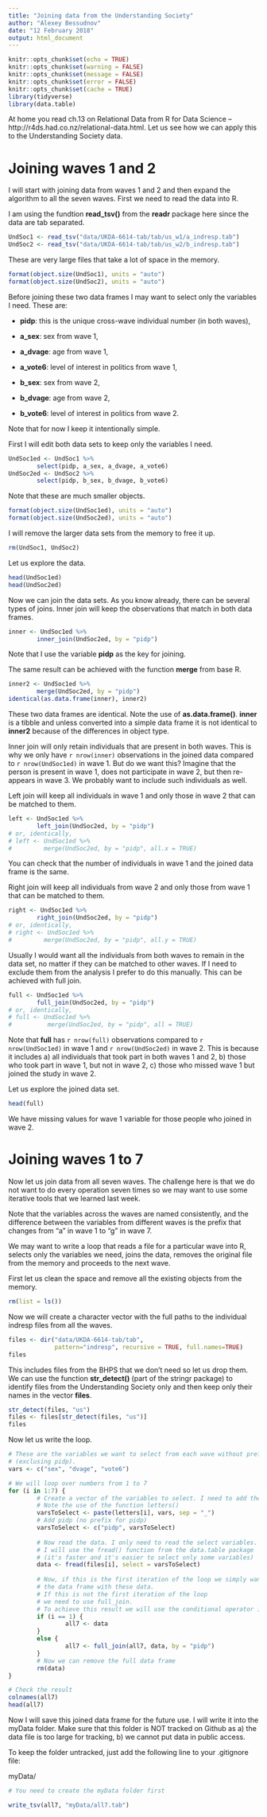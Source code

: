 ```yaml
---
title: "Joining data from the Understanding Society"
author: "Alexey Bessudnov"
date: "12 February 2018"
output: html_document
---
```


```r
knitr::opts_chunk$set(echo = TRUE)
knitr::opts_chunk$set(warning = FALSE)
knitr::opts_chunk$set(message = FALSE)
knitr::opts_chunk$set(error = FALSE)
knitr::opts_chunk$set(cache = TRUE)
library(tidyverse)
library(data.table)
```

At home you read ch.13 on Relational Data from R for Data Science -- http://r4ds.had.co.nz/relational-data.html. Let us see how we can apply this to the Understanding Society data.

# Joining waves 1 and 2

I will start with joining data from waves 1 and 2 and then expand the algorithm to all the seven waves. First we need to read the data into R.

I am using the fundtion **read_tsv()** from the **readr** package here since the data are tab separated.

```r
UndSoc1 <- read_tsv("data/UKDA-6614-tab/tab/us_w1/a_indresp.tab")
UndSoc2 <- read_tsv("data/UKDA-6614-tab/tab/us_w2/b_indresp.tab")

```

These are very large files that take a lot of space in the memory.

```r
format(object.size(UndSoc1), units = "auto")
format(object.size(UndSoc2), units = "auto")

```

Before joining these two data frames I may want to select only the variables I need. These are:

* **pidp**: this is the unique cross-wave individual number (in both waves),

* **a_sex**: sex from wave 1,

* **a_dvage**: age from wave 1,

* **a_vote6**: level of interest in politics from wave 1,

* **b_sex**: sex from wave 2,

* **b_dvage**: age from wave 2,

* **b_vote6**: level of interest in politics from wave 2.

Note that for now I keep it intentionally simple.

First I will edit both data sets to keep only the variables I need.

```r
UndSoc1ed <- UndSoc1 %>%
        select(pidp, a_sex, a_dvage, a_vote6)
UndSoc2ed <- UndSoc2 %>%
        select(pidp, b_sex, b_dvage, b_vote6)

```

Note that these are much smaller objects.

```r
format(object.size(UndSoc1ed), units = "auto")
format(object.size(UndSoc2ed), units = "auto")

```

I will remove the larger data sets from the memory to free it up.

```r
rm(UndSoc1, UndSoc2)
```

Let us explore the data.

```r
head(UndSoc1ed)
head(UndSoc2ed)

```

Now we can join the data sets. As you know already, there can be several types of joins. Inner join will keep the observations that match in both data frames.

```r
inner <- UndSoc1ed %>%
        inner_join(UndSoc2ed, by = "pidp")
```

Note that I use the variable **pidp** as the key for joining.

The same result can be achieved with the function **merge** from base R.

```r
inner2 <- UndSoc1ed %>%
        merge(UndSoc2ed, by = "pidp")
identical(as.data.frame(inner), inner2)
```

These two data frames are identical. Note the use of **as.data.frame()**. **inner** is a tibble and unless converted into a simple data frame it is not identical to **inner2** because of the differences in object type.

Inner join will only retain individuals that are present in both waves. This is why we only have `r nrow(inner)` observations in the joined data compared to `r nrow(UndSoc1ed)` in wave 1. But do we want this? Imagine that the person is present in wave 1, does not participate in wave 2, but then re-appears in wave 3. We probably want to include such individuals as well.

Left join will keep all individuals in wave 1 and only those in wave 2 that can be matched to them.

```r
left <- UndSoc1ed %>%
        left_join(UndSoc2ed, by = "pidp")
# or, identically,
# left <- UndSoc1ed %>%
#         merge(UndSoc2ed, by = "pidp", all.x = TRUE)
```

You can check that the number of individuals in wave 1 and the joined data frame is the same.

Right join will keep all individuals from wave 2 and only those from wave 1 that can be matched to them.

```r
right <- UndSoc1ed %>%
        right_join(UndSoc2ed, by = "pidp")
# or, identically,
# right <- UndSoc1ed %>%
#         merge(UndSoc2ed, by = "pidp", all.y = TRUE)
```

Usually I would want all the individuals from both waves to remain in the data set, no matter if they can be matched to other waves. If I need to exclude them from the analysis I prefer to do this manually. This can be achieved with full join.

```r
full <- UndSoc1ed %>%
        full_join(UndSoc2ed, by = "pidp")
# or, identically,
# full <- UndSoc1ed %>%
#          merge(UndSoc2ed, by = "pidp", all = TRUE)
```

Note that **full** has `r nrow(full)` observations compared to  `r nrow(UndSoc1ed)` in wave 1 and `r nrow(UndSoc2ed)` in wave 2. This is because it includes a) all individuals that took part in both waves 1 and 2, b) those who took part in wave 1, but not in wave 2, c) those who missed wave 1 but joined the study in wave 2.

Let us explore the joined data set.

```r
head(full)
```

We have missing values for wave 1 variable for those people who joined in wave 2.

# Joining waves 1 to 7

Now let us join data from all seven waves. The challenge here is that we do not want to do every operation seven times so we may want to use some iterative tools that we learned last week.

Note that the variables across the waves are named consistently, and the difference between the variables from different waves is the prefix that changes from "a" in wave 1 to "g" in wave 7.

We may want to write a loop that reads a file for a particular wave into R, selects only the variables we need, joins the data, removes the original file from the memory and proceeds to the next wave.

First let us clean the space and remove all the existing objects from the memory.

```r
rm(list = ls())
```

Now we will create a character vector with the full paths to the individual indresp files from all the waves.

```r
files <- dir("data/UKDA-6614-tab/tab",
             pattern="indresp", recursive = TRUE, full.names=TRUE)
files
```

This includes files from the BHPS that we don't need so let us drop them. We can use the function **str_detect()** (part of the stringr package) to identify files from the Understanding Society only and then keep only their names in the vector **files**.

```r
str_detect(files, "us")
files <- files[str_detect(files, "us")]
files
```

Now let us write the loop.

```r
# These are the variables we want to select from each wave without prefixes
# (exclusing pidp).
vars <- c("sex", "dvage", "vote6")

# We will loop over numbers from 1 to 7
for (i in 1:7) {
        # Create a vector of the variables to select. I need to add the prefix.
        # Note the use of the function letters()
        varsToSelect <- paste(letters[i], vars, sep = "_")
        # Add pidp (no prefix for pidp)
        varsToSelect <- c("pidp", varsToSelect)
        
        # Now read the data. I only need to read the select variables.
        # I will use the fread() function from the data.table package
        # (it's faster and it's easier to select only some variables)
        data <- fread(files[i], select = varsToSelect)
        
        # Now, if this is the first iteration of the loop we simply want to initialise
        # the data frame with these data.
        # If this is not the first iteration of the loop
        # we need to use full_join.
        # To achieve this result we will use the conditional operator if... else
        if (i == 1) {
                all7 <- data  
        }
        else {
                all7 <- full_join(all7, data, by = "pidp")
        }
        # Now we can remove the full data frame
        rm(data)
}

# Check the result
colnames(all7)
head(all7)
```

Now I will save this joined data frame for the future use. I will write it into the myData folder. Make sure that this folder is NOT tracked on Github as a) the data file is too large for tracking, b) we cannot put data in public access.

To keep the folder untracked, just add the following line to your .gitignore file:

myData/

```r
# You need to create the myData folder first

write_tsv(all7, "myData/all7.tab")
```




